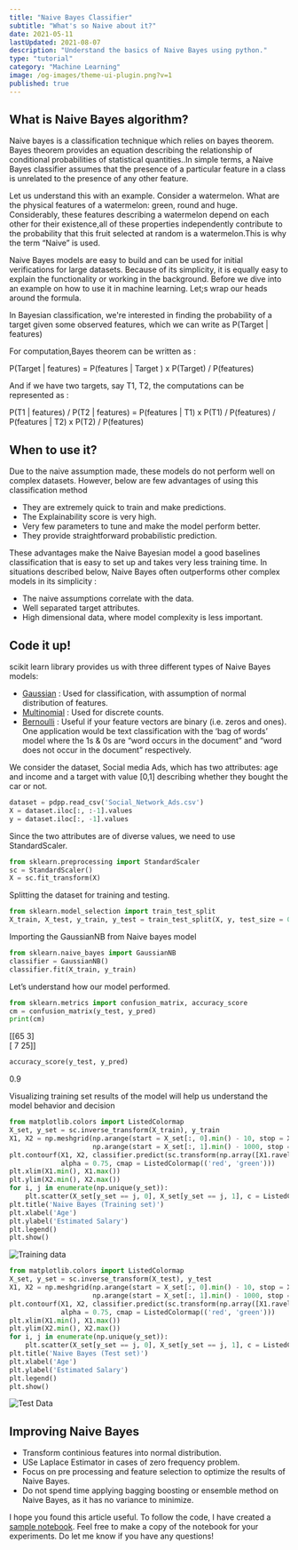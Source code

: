 ```yaml
---
title: "Naive Bayes Classifier"
subtitle: "What's so Naive about it?"
date: 2021-05-11
lastUpdated: 2021-08-07
description: "Understand the basics of Naive Bayes using python."
type: "tutorial"
category: "Machine Learning"
image: /og-images/theme-ui-plugin.png?v=1
published: true
---
```


## What is Naive Bayes algorithm?

Naive bayes is a classification technique which relies on bayes theorem.
Bayes theorem provides an equation describing the relationship of conditional
probabilities of statistical quantities..In simple terms, a Naive Bayes classifier
assumes that the presence of a particular feature in a class is unrelated to the
presence of any other feature.

Let us understand this with an example. Consider a watermelon. What are the physical
features of a watermelon: green, round and huge. Considerably, these features describing
a watermelon depend on each other for their existence,all of these properties independently
contribute to the probability that this fruit selected at random is a watermelon.This is
why the term “Naive” is used.

Naive Bayes models are easy to build and can be used for initial verifications for large
datasets. Because of its simplicity, it is equally easy to explain the functionality or
working in the background. Before we dive into an example on how to use it in machine
learning. Let;s wrap our heads around the formula.

In Bayesian classification, we're interested in finding the probability of a target given
some observed features, which we can write as P(Target | features)

For computation,Bayes theorem can be written as :

P(Target | features) = P(features | Target ) x P(Target) / P(features)

And if we have two targets, say T1, T2, the computations can be represented as :

P(T1 | features) / P(T2 | features) = P(features | T1) x P(T1) / P(features) / P(features | T2) x P(T2) / P(features)

## When to use it?

Due to the naive assumption made, these models do not perform well on complex datasets.
However, below are few advantages of using this classification method

- They are extremely quick to train and make predictions.
- The Explainability score is very high.
- Very few parameters to tune and make the model perform better.
- They provide straightforward probabilistic prediction.

These advantages make the Naive Bayesian model a good baselines classification that is
easy to set up and takes very less training time. In situations described below, Naive
Bayes often outperforms other complex models in its simplicity :

- The naive assumptions correlate with the data.
- Well separated target attributes.
- High dimensional data, where model complexity is less important.

## Code it up!

scikit learn library provides us with three different types of Naive Bayes models:

- [Gaussian](http://scikit-learn.org/stable/modules/naive_bayes.html) : Used for classification, with assumption of normal distribution of features.
- [Multinomial](http://scikit-learn.org/stable/modules/naive_bayes.html) : Used for discrete counts.
- [Bernoulli](http://scikit-learn.org/stable/modules/naive_bayes.html) : Useful if your feature vectors are binary (i.e. zeros and ones). One application would be text classification with the ‘bag of words’ model where the 1s & 0s are “word occurs in the document” and “word does not occur in the document” respectively.

We consider the dataset, Social media Ads, which has two attributes: age and income
and a target with value [0,1] describing whether they bought the car or not.

```py
dataset = pdpp.read_csv('Social_Network_Ads.csv')
X = dataset.iloc[:, :-1].values
y = dataset.iloc[:, -1].values
```

Since the two attributes are of diverse values, we need to use StandardScaler.

```py
from sklearn.preprocessing import StandardScaler
sc = StandardScaler()
X = sc.fit_transform(X)
```

Splitting the dataset for training and testing.

```py
from sklearn.model_selection import train_test_split
X_train, X_test, y_train, y_test = train_test_split(X, y, test_size = 0.25, random_state = 0)
```

Importing the GaussianNB from Naive bayes model

```py
from sklearn.naive_bayes import GaussianNB
classifier = GaussianNB()
classifier.fit(X_train, y_train)
```

Let’s understand how our model performed.

```py
from sklearn.metrics import confusion_matrix, accuracy_score
cm = confusion_matrix(y_test, y_pred)
print(cm)
```

[[65  3] <br />
[ 7 25]]

```py
accuracy_score(y_test, y_pred)
```

0.9

Visualizing training set results of the model will help us understand the model behavior and decision

```py
from matplotlib.colors import ListedColormap
X_set, y_set = sc.inverse_transform(X_train), y_train
X1, X2 = np.meshgrid(np.arange(start = X_set[:, 0].min() - 10, stop = X_set[:, 0].max() + 10, step = 0.25),
                     np.arange(start = X_set[:, 1].min() - 1000, stop = X_set[:, 1].max() + 1000, step = 0.25))
plt.contourf(X1, X2, classifier.predict(sc.transform(np.array([X1.ravel(), X2.ravel()]).T)).reshape(X1.shape),
             alpha = 0.75, cmap = ListedColormap(('red', 'green')))
plt.xlim(X1.min(), X1.max())
plt.ylim(X2.min(), X2.max())
for i, j in enumerate(np.unique(y_set)):
    plt.scatter(X_set[y_set == j, 0], X_set[y_set == j, 1], c = ListedColormap(('red', 'green'))(i), label = j)
plt.title('Naive Bayes (Training set)')
plt.xlabel('Age')
plt.ylabel('Estimated Salary')
plt.legend()
plt.show()
```

![Training data](./traindata.png)

```py
from matplotlib.colors import ListedColormap
X_set, y_set = sc.inverse_transform(X_test), y_test
X1, X2 = np.meshgrid(np.arange(start = X_set[:, 0].min() - 10, stop = X_set[:, 0].max() + 10, step = 0.25),
                     np.arange(start = X_set[:, 1].min() - 1000, stop = X_set[:, 1].max() + 1000, step = 0.25))
plt.contourf(X1, X2, classifier.predict(sc.transform(np.array([X1.ravel(), X2.ravel()]).T)).reshape(X1.shape),
             alpha = 0.75, cmap = ListedColormap(('red', 'green')))
plt.xlim(X1.min(), X1.max())
plt.ylim(X2.min(), X2.max())
for i, j in enumerate(np.unique(y_set)):
    plt.scatter(X_set[y_set == j, 0], X_set[y_set == j, 1], c = ListedColormap(('red', 'green'))(i), label = j)
plt.title('Naive Bayes (Test set)')
plt.xlabel('Age')
plt.ylabel('Estimated Salary')
plt.legend()
plt.show()
```

![Test Data](./testdata.png)

## Improving Naive Bayes

- Transform continious features into normal distribution.
- USe Laplace Estimator in cases of zero frequency problem.
- Focus on pre processing and feature selection to optimize the results of Naive Bayes.
- Do not spend time applying bagging boosting or ensemble method on Naive Bayes, as it has no variance to minimize.

I hope you found this article useful. To follow the code, I have created a [sample notebook](https://github.com/amankalra172/Classification/tree/master/Naive%20Bayes). Feel free to make a copy of the notebook for your experiments.
Do let me know if you have any questions!

